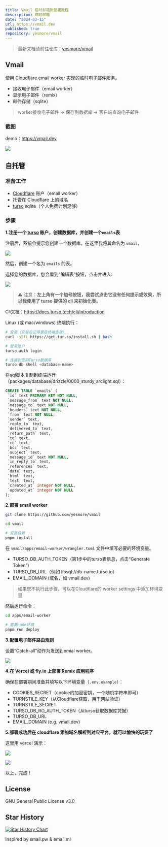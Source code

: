 ```yaml
---
title: Vmail 临时邮箱附部署教程
description: 临时邮箱
date: "2024-03-15"
url: https://vmail.dev
published: true
repository: yesmore/vmail
---
```


> 最新文档请前往仓库：[yesmore/vmail](https://github.com/yesmore/vmail)

## Vmail

使用 Cloudflare email worker 实现的临时电子邮件服务。

- 接收电子邮件（email worker）
- 显示电子邮件（remix）
- 邮件存储（sqlite）

> worker接收电子邮件 -> 保存到数据库 -> 客户端查询电子邮件

### 截图

demo：https://vmail.dev

![](https://vmail.dev/preview.png) 

## 自托管

### 准备工作

- [Cloudflare](https://dash.cloudflare.com/) 账户（email worker）
- 托管在 Cloudflare 上的域名
- [turso](https://turso.tech) sqlite（个人免费计划足够）

### 步骤

**1.注册一个 [turso](https://turso.tech) 账户，创建数据库，并创建一个`emails`表**

注册后，系统会提示您创建一个数据库。在这里我将其命名为 `vmail`，

![](https://img.inke.app/file/3773b481c78c9087140b1.png) 

然后，创建一个名为 `emails` 的表。

选择您的数据库，您会看到“编辑表”按钮，点击并进入:

![](https://img.inke.app/file/d49086f9b450edd5a2cef.png) 

> ⚠️ 注意：**左上角有一个加号按钮，我尝试点击它没有任何提示或效果，所以我使用了 turso 提供的 cli 来初始化表。**

Cli文档：https://docs.turso.tech/cli/introduction 

Linux (或 mac/windows) 终端执行：

```bash
# 安装（安装后记得重启终端生效）
curl -sSfL https://get.tur.so/install.sh | bash

# 登录账户
turso auth login

# 连接到您的Turso数据库
turso db shell <database-name>
```

将sql脚本复制到终端运行（packages/database/drizzle/0000_sturdy_arclight.sql）：

```sql
CREATE TABLE `emails` (
 `id` text PRIMARY KEY NOT NULL,
 `message_from` text NOT NULL,
 `message_to` text NOT NULL,
 `headers` text NOT NULL,
 `from` text NOT NULL,
 `sender` text,
 `reply_to` text,
 `delivered_to` text,
 `return_path` text,
 `to` text,
 `cc` text,
 `bcc` text,
 `subject` text,
 `message_id` text NOT NULL,
 `in_reply_to` text,
 `references` text,
 `date` text,
 `html` text,
 `text` text,
 `created_at` integer NOT NULL,
 `updated_at` integer NOT NULL
);
```

**2.部署 email worker**

```bash
git clone https://github.com/yesmore/vmail

cd vmail

# 安装依赖
pnpm install
```

在 `vmail/apps/email-worker/wrangler.toml` 文件中填写必要的环境变量。

- TURSO_DB_AUTH_TOKEN（第1步中的turso表信息，点击“Generate Token”）
- TURSO_DB_URL（例如 libsql://db-name.turso.io）
- EMAIL_DOMAIN (域名，如 vmail.dev)
  
> 如果您不执行此步骤，可以在Cloudflare的 worker settings 中添加环境变量

然后运行命令：

```bash
cd apps/email-worker

# 需要node环境
pnpm run deploy
```

**3.配置电子邮件路由规则**

设置“Catch-all”动作为发送到emial worker。

![](https://img.inke.app/file/fa39163411cd35fad0a7f.png) 

**4.在 Vercel 或 fly.io 上部署 Remix 应用程序**

确保在部署期间准备并填写以下环境变量（`.env.example`）：

- COOKIES_SECRET（cookie的加密密钥，一个随机字符串即可）
- TURNSTILE_KEY（从Cloudflare获取，用于网站验证）
- TURNSTILE_SECRET
- TURSO_DB_RO_AUTH_TOKEN（从turso获取数据库凭据）
- TURSO_DB_URL
- EMAIL_DOMAIN (e.g. vmail.dev)
  
**5.部署成功后在 cloudflare 添加域名解析到对应平台，就可以愉快的玩耍了**

这里用 vercel 演示：

![](https://img.inke.app/file/245b71636cd16afcf93c7.png)

![](https://img.inke.app/file/e10af19334fd6a13b7d2e.png)

以上，完成！

## License

GNU General Public License v3.0

## Star History

[![Star History Chart](https://api.star-history.com/svg?repos=yesmore/vmail&type=Date)](https://star-history.com/#yesmore/vmail&Date)

Inspired by smail.pw & email.ml